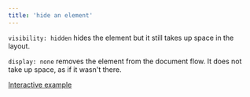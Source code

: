 ```yaml
---
title: 'hide an element'
---
```


`visibility: hidden` hides the element but it still takes up space in the layout.

`display: none` removes the element from the document flow. It does not take up space, as if it wasn't there.

[Interactive example](https://www.w3schools.com/css/tryit.asp?filename=trycss_display)